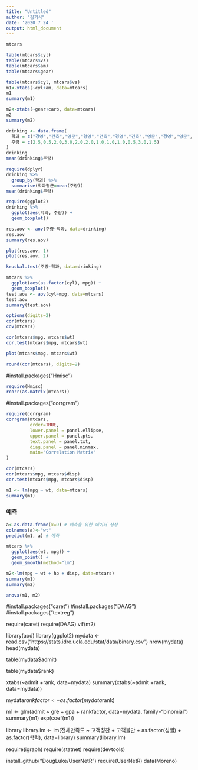 ```yaml
---
title: "Untitled"
author: "김기식"
date: '2020 7 24 '
output: html_document
---
```

```r
mtcars

table(mtcars$cyl)
table(mtcars$vs)
table(mtcars$am)
table(mtcars$gear)

table(mtcars$cyl, mtcars$vs)
m1<-xtabs(~cyl+am, data=mtcars)
m1
summary(m1)

m2<-xtabs(~gear+carb, data=mtcars)
m2
summary(m2)

drinking <- data.frame(
  학과 = c("경영","건축","영문","경영","건축","경영","건축","영문","경영","영문","경영","영문"),
  주량 = c(2.5,0.5,2.0,3.0,2.0,2.0,1.0,1.0,1.0,0.5,3.0,1.5)
)
drinking
mean(drinking$주량)

require(dplyr)
drinking %>%
  group_by(학과) %>%
  summarise(학과평균=mean(주량))
mean(drinking$주량)

require(ggplot2)
drinking %>%
  ggplot(aes(학과, 주량)) +
  geom_boxplot()

res.aov <- aov(주량~학과, data=drinking)
res.aov
summary(res.aov)

plot(res.aov, 1)
plot(res.aov, 2)

kruskal.test(주량~학과, data=drinking)

mtcars %>%
  ggplot(aes(as.factor(cyl), mpg)) +
  geom_boxplot()
test.aov <- aov(cyl~mpg, data=mtcars)
test.aov
summary(test.aov)

options(digits=2)
cor(mtcars)
cov(mtcars)

cor(mtcars$mpg, mtcars$wt)
cor.test(mtcars$mpg, mtcars$wt)

plot(mtcars$mpg, mtcars$wt)

round(cor(mtcars), digits=2)
```
#install.packages("Hmisc")
```r
require(Hmisc)
rcorr(as.matrix(mtcars))
```
#install.packages("corrgram")
```r
require(corrgram)
corrgram(mtcars,
         order=TRUE,
         lower.panel = panel.ellipse,
         upper.panel = panel.pts,
         text.panel = panel.txt,
         diag.panel = panel.minmax,
         main="Correlation Matrix"
)

cor(mtcars)
cor(mtcars$mpg, mtcars$disp)
cor.test(mtcars$mpg, mtcars$disp)

m1 <- lm(mpg ~ wt, data=mtcars)
summary(m1)
```
### 예측
```r
a<-as.data.frame(x=9) # 예측을 위한 데이터 생성
colnames(a)<-"wt"
predict(m1, a) # 예측

mtcars %>%
  ggplot(aes(wt, mpg)) +
  geom_point() +
  geom_smooth(method="lm")

m2<-lm(mpg ~ wt + hp + disp, data=mtcars)
summary(m1)
summary(m2)

anova(m1, m2)
```
#install.packages("caret")
#install.packages("DAAG")
#install.packages("textreg")

require(caret)
require(DAAG)
vif(m2)

library(aod)
library(ggplot2)
mydata <- read.csv("https://stats.idre.ucla.edu/stat/data/binary.csv")
nrow(mydata)
head(mydata)

table(mydata$admit)

table(mydata$rank)

xtabs(~admit +rank, data=mydata)
summary(xtabs(~admit +rank, data=mydata))

mydata$rankfactor <- as.factor(mydata$rank)

m1 <- glm(admit ~ gre + gpa + rankfactor, data=mydata, family="binomial")
summary(m1)
exp(coef(m1))

library
library.lm <- lm(전체만족도 ~ 고객칭찬 + 고객불만 + as.factor(성별) + as.factor(학력), data=library)
summary(library.lm)

require(igraph)
require(statnet)
require(devtools)

install_github("DougLuke/UserNetR")
require(UserNetR)
data(Moreno)
